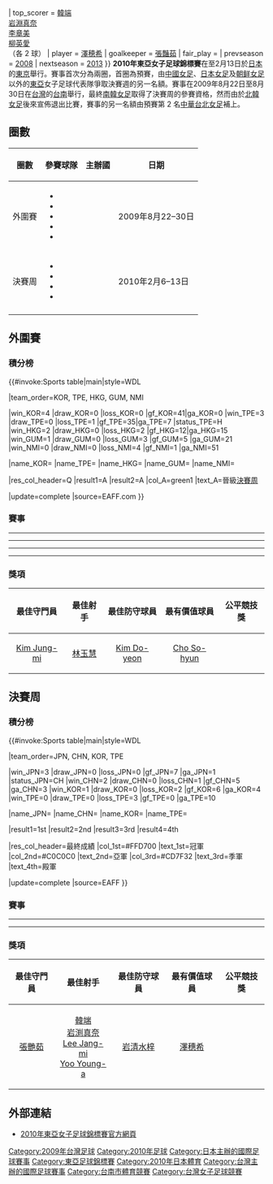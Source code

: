 {{for|男子賽事|2010年東亞足球錦標賽}}
{{Infobox 國際足球賽事賽季
| tourney_name          = 東亞女子足球錦標賽
| year                  = 2010年
| other_titles          = 東アジア女子サッカー選手権2010
| image                 = 
| size                  = 
| caption               = 
| edition               = 3	
| country               = 日本
| city                  = [[東京|東京]]
| defending_champ_other = {{fbw|JPN}}
| dates                 = 2月6日–2月13日
| num_teams             = 4 隊
| sub-confederations    = 1
| venues                = 2
| cities                = 1
| champion_other        = {{fbw|JPN}}
| count                 = 2
| second_other          = {{fbw|CHN}}
| third_other           = {{fbw|KOR}}
| fourth_other          = {{fbw|TPE}}
| matches               = 6
| goals                 = 18
| attendance            = {{#expr: 7459 + 684 + 714 + 3774 + 728 + 3132}}
| top_scorer            = {{flagicon|CHN}} [[韓端|韓端]]<br> {{flagicon|JPN}} [[岩淵真奈|岩淵真奈]]<br> {{flagicon|KOR}} [[李章美|李章美]]<br> {{flagicon|KOR}} [[柳英愛|柳英愛]]<br> （各 2 球）
| player                = {{flagicon|KOR}} [[澤穂希|澤穂希]]
| goalkeeper            = {{flagicon|CHN}} [[張豔茹|張豔茹]]
| fair_play             = {{fbw|CHN}}
| prevseason            = [[2008年東亞女子足球錦標賽|2008]]
| nextseason            = [[2013年女子東亞盃|2013]]
}}
'''2010年東亞女子足球錦標賽'''在至2月13日於[[日本|日本]]的[[東京|東京]]舉行。賽事首次分為兩圈，首圈為預賽，由[[中國國家女子足球隊|中國女足]]、[[日本國家女子足球隊|日本女足]]及[[朝鲜國家女子足球隊|朝鲜女足]]以外的[[東亞|東亞]]女子足球代表隊爭取決賽週的另一名額。賽事在2009年8月22日至8月30日在[[台灣|台灣]]的[[台南|台南]]舉行，最終[[南韓國家女子足球隊|南韓女足]]取得了決賽周的參賽資格，然而由於[[北韓國家女子足球隊|北韓女足]]後來宣佈退出比賽，賽事的另一名額由預賽第 2 名[[中華台北女子足球代表隊|中華台北女足]]補上。

==圈數==
{| class="wikitable"
|-
!圈數
!參賽球隊
!主辦國
!日期
|-
|外圍賽
|
*{{fbw|TPE}}
*{{fbw|GUM}}
*{{fbw|HKG}}
*{{fbw|NMI}}
*{{fbw|KOR}}
|{{TWN}}
|2009年8月22–30日
|-
|決賽周
|
*{{fbw|JPN}}
*{{fbw|CHN}}
*{{fbw|KOR}}
*{{fbw|TPE}}
|{{JPN}}
|2010年2月6–13日
|-
|}

==外圍賽==
===積分榜===
{{#invoke:Sports table|main|style=WDL

|team_order=KOR, TPE, HKG, GUM, NMI

|win_KOR=4 |draw_KOR=0 |loss_KOR=0 |gf_KOR=41|ga_KOR=0
|win_TPE=3 |draw_TPE=0 |loss_TPE=1 |gf_TPE=35|ga_TPE=7 |status_TPE=H
|win_HKG=2 |draw_HKG=0 |loss_HKG=2 |gf_HKG=12|ga_HKG=15
|win_GUM=1 |draw_GUM=0 |loss_GUM=3 |gf_GUM=5 |ga_GUM=21
|win_NMI=0 |draw_NMI=0 |loss_NMI=4 |gf_NMI=1 |ga_NMI=51

|name_KOR={{fbw|KOR}}
|name_TPE={{fbw|TPE}}
|name_HKG={{fbw|HKG}}
|name_GUM={{fbw|GUM}}
|name_NMI={{fbw|NMI}}

|res_col_header=Q
|result1=A |result2=A
|col_A=green1 |text_A=晉級[[#決賽周|決賽周]]

|update=complete
|source=EAFF.com
}}

===賽事===
{{footballbox
|date = 2009年8月22日
|time = 16:30 [[UTC+8|UTC+8]]
|team1 = {{fbw-rt|Guam}}
|score = 5–1
|report = http://www.eaff.com/competitions/eafc2010semi/EWFC2010_ScoreSheet_1.pdf
|team2 = {{fbw|Northern Mariana Islands}}
|goals1 =
|goals2 = 
|stadium = [[台南市|台南市]]，[[台南市立足球場|台南市立足球場]]
|attendance = 1,500
|referee = 
}}

{{footballbox
|date = 2009年8月22日
|time = 19:00 [[UTC+8|UTC+8]]
|team1 = {{fbw-rt|Chinese Taipei}}
|score = 8–1
|report = http://www.eaff.com/competitions/eafc2010semi/EWFC2010_ScoreSheet_2.pdf
|team2 = {{fbw|Hong Kong}}
|goals1 = 
|goals2 = 
|stadium = [[台南市|台南市]]，[[台南市立足球場|台南市立足球場]]
|attendance = 3,000
|referee = 
}}
----
{{footballbox
|date = 2009年8月24日
|time = 16:30 [[UTC+8|UTC+8]]
|team1 = {{fbw-rt|Hong Kong}}
|score = 10–0
|report = http://www.eaff.com/competitions/eafc2010semi/EWFC2010_ScoreSheet_3.pdf
|team2 = {{fbw|Northern Mariana Islands}}
|goals1 = 
|goals2 = 
|stadium = [[台南市|台南市]]，[[台南市立足球場|台南市立足球場]]
|attendance = 300
|referee = 
}}
{{footballbox
|date = 2009年8月24日
|time = 19:00 [[UTC+8|UTC+8]]
|team1 = {{fbw-rt|Guam}}
|score = 0–9
|report = http://www.eaff.com/competitions/eafc2010semi/EWFC2010_ScoreSheet_4.pdf
|team2 = {{fbw|South Korea}}
|goals1 = 
|goals2 = 
|stadium = [[台南市|台南市]]，[[台南市立足球場|台南市立足球場]]
|attendance = 300
|referee = 
}}
----
{{footballbox
|date = 2009年8月26日
|time = 16:30 [[UTC+8|UTC+8]]
|team1 = {{fbw-rt|Chinese Taipei}}
|score = 10–0
|report = http://www.eaff.com/competitions/eafc2010semi/EWFC2010_ScoreSheet_5.pdf
|team2 = {{fbw|Guam}}
|goals1 = 
|goals2 = 
|stadium = [[台南市|台南市]]，[[台南市立足球場|台南市立足球場]]
|attendance = 1,000
|referee = 
}}
{{footballbox
|date = 2009年8月26日
|time = 19:00 [[UTC+8|UTC+8]]
|team1 = {{fbw-rt|South Korea}}
|score = 19–0
|report = http://www.eaff.com/competitions/eafc2010semi/EWFC2010_ScoreSheet_6.pdf
|team2 = {{fbw|Northern Mariana Islands}}
|goals1 = 
|goals2 = 
|stadium = [[台南市|台南市]]，[[台南市立足球場|台南市立足球場]]
|attendance = 500
|referee = 
}}
----
{{footballbox
|date = 2009年8月28日
|time = 16:30 [[UTC+8|UTC+8]]
|team1 = {{fbw-rt|Chinese Taipei}}
|score = 17–0
|report = http://www.eaff.com/competitions/eafc2010semi/EWFC2010_ScoreSheet_7.pdf
|team2 = {{fbw|Northern Mariana Islands}}
|goals1 = 
|goals2 = 
|stadium = [[台南市|台南市]]，[[台南市立足球場|台南市立足球場]]
|attendance = 1,200
|referee = 
}}
{{footballbox
|date = 2009年8月28日
|time = 19:00 [[UTC+8|UTC+8]]
|team1 = {{fbw-rt|South Korea}}
|score = 7–0
|report = http://www.eaff.com/competitions/eafc2010semi/EWFC2010_ScoreSheet_8.pdf
|team2 = {{fbw|Hong Kong}}
|goals1 = 
|goals2 = 
|stadium = [[台南市|台南市]]，[[台南市立足球場|台南市立足球場]]
|attendance = 300
|referee = 
}}
----
{{footballbox
|date = 2009年8月30日
|time = 16:30 [[UTC+8|UTC+8]]
|team1 = {{fbw-rt|Guam}}
|score = 0–1
|report = http://www.eaff.com/competitions/eafc2010semi/EWFC2010_ScoreSheet_9.pdf
|team2 = {{fbw|Hong Kong}}
|goals1 = 
|goals2 = 
|stadium = [[台南市|台南市]]，[[台南市立足球場|台南市立足球場]]
|attendance = 300
|referee = 
}}
{{footballbox
|date = 2009年8月30日
|time = 19:00 [[UTC+8|UTC+8]]
|team1 = {{fbw-rt|Chinese Taipei}}
|score = 0–6
|report = http://www.eaff.com/competitions/eafc2010semi/EWFC2010_ScoreSheet_10.pdf
|team2 = {{fbw|South Korea}}
|goals1 = 
|goals2 = 
|stadium = [[台南市|台南市]]，[[台南市立足球場|台南市立足球場]]
|attendance = 3,000
|referee = 
}}

===獎項===
{| class="wikitable" style="margin: 0 auto;"
|-
!最佳守門員
!最佳射手
!最佳防守球員
!最有價值球員
!公平競技獎
|-
|align=center|{{flagicon|KOR}} [[Kim_Jung-mi_(footballer)|Kim Jung-mi]]
|align=center|{{flagicon|TPE}} [[林玉慧|林玉慧]]
|align=center|{{flagicon|KOR}} [[Kim_Do-yeon_(footballer)|Kim Do-yeon]]
|align=center|{{flagicon|KOR}} [[Cho_So-hyun|Cho So-hyun]]
|align=center|{{fbw|KOR}}
|}

==決賽周==
===積分榜===
{{#invoke:Sports table|main|style=WDL

|team_order=JPN, CHN, KOR, TPE

|win_JPN=3 |draw_JPN=0 |loss_JPN=0 |gf_JPN=7 |ga_JPN=1 |status_JPN=CH
|win_CHN=2 |draw_CHN=0 |loss_CHN=1 |gf_CHN=5 |ga_CHN=3
|win_KOR=1 |draw_KOR=0 |loss_KOR=2 |gf_KOR=6 |ga_KOR=4
|win_TPE=0 |draw_TPE=0 |loss_TPE=3 |gf_TPE=0 |ga_TPE=10

|name_JPN={{fbw|JPN}}
|name_CHN={{fbw|CHN}}
|name_KOR={{fbw|KOR}}
|name_TPE={{fbw|TPE}}

|result1=1st |result2=2nd |result3=3rd |result4=4th

|res_col_header=最終成績
|col_1st=#FFD700 |text_1st=冠軍
|col_2nd=#C0C0C0 |text_2nd=亞軍
|col_3rd=#CD7F32 |text_3rd=季軍
|text_4th=殿軍

|update=complete
|source=EAFF
}}

===賽事===
{{footballbox|date = 2010年2月6日<br />15:30 [[UTC+9|UTC+9]]|team1 = {{fbw|JPN}} |score = 2–0 |team2 = {{fbw|CHN}}
|goals1 = [[宮間綾|宮間綾]] {{goal|19}}<br> [[近賀由香里|近賀由香里]] {{goal|60}} |goals2 =
|stadium = [[東京|東京]]，[[東京體育場|東京體育場]]
|report=http://www.eaff.com/competitions/eafc2010/20100206_W1_JPNvsCHN_E.pdf
|attendance = 7,459
}}
{{footballbox
|date = 2010年2月7日
|time = 16:30 [[UTC+9|UTC+9]]
|team1 = {{fbw|KOR}}
|score = 4–0
|report = http://www.eaff.com/competitions/eafc2010/results/20100207_W2_KORvsTPE_E.pdf
|team2 = {{fbw|TPE}}
|goals1 = 田佳儿 {{goal|27}}<br>李張微 {{goal|28||45}}<br>柳英愛 {{goal|74}}
|goals2 =
|stadium = [[東京|東京]]，[[東京奧林匹克體育場|奧林匹克體育場]]
|attendance = 684
|referee = 
}}
----
{{footballbox|date = 2010年2月10日<br />15:30 [[UTC+9|UTC+9]]|team1 = {{fbw|CHN}} |score = 2–1<br /><small> |team2 = {{fbw|KOR}}|goals1 = [[馬曉旭|馬曉旭]] {{goal|51}}<BR/>[[袁帆|袁帆]] {{goal|62}}|goals2 = [[池笑然|池笑然]] {{goal|84}}|stadium = [[東京體育場|東京體育場]]|attendance = 714 |report=http://www.eaff.com/competitions/eafc2010/results/20100210_W3_CHNvsKOR_E.pdf}}
{{footballbox
|date = 2010年2月11日
|time = 15:15 [[UTC+9|UTC+9]]
|team1 = {{fbw-rt|JPN}}
|score = 3–0
|report = http://www.eaff.com/competitions/eafc2010/results/20100211_W4_JPNvsTPE_E.pdf
|team2 = {{fbw|TPE}}
|goals1 = [[岩淵真奈|岩淵真奈]] {{goal|35||58}}<br>[[高瀨愛實|高瀨愛實]] {{goal|85}}
|goals2 =
|stadium = [[東京|東京]]，[[東京奧林匹克體育場|奧林匹克體育場]]
|attendance = 3,774
|referee = 
}}
----
{{footballbox
|date = 2010年2月13日
|time = 13:00 [[UTC+9|UTC+9]]
|team1 = {{fbw-rt|TPE}}
|score = 0–3
|report = http://www.eaff.com/competitions/eafc2010/results/20100213_W5_TPEvsCHN_E.pdf
|team2 = {{fbw|CHN}}
|goals1 =
|goals2 = [[韓端|韓端]] {{goal|48||62}}<br> [[龐豐月|龐豐月]] {{goal|77}}
|stadium = [[東京|東京]]，[[東京體育場|東京體育場]]
|attendance = 728
|referee = 
}}

{{footballbox
|date = 2010年2月13日
|time = 15:35 [[UTC+9|UTC+9]]
|team1 = {{fbw-rt|JPN}}
|score = 2–1
|report = http://www.eaff.com/competitions/eafc2010/results/20100213_W6_JPNvsKOR_E.pdf
|team2 = {{fbw|KOR}}
|goals1 = [[大野忍|大野忍]] {{goal|6}}<br>[[山口麻美|山口麻美]] {{goal|16}}
|goals2 = 柳英愛 {{goal|75}}
|stadium = [[東京|東京]]，[[東京體育場|東京體育場]]
|attendance = 3,132
|referee = 
}}

===獎項===
{| class="wikitable" style="margin: 0 auto;"
|-
!最佳守門員
!最佳射手
!最佳防守球員
!最有價值球員
!公平競技獎
|-
|align=center|{{flagicon|CHN}} [[張艷茹|張艷茹]]
|align=center|{{flagicon|CHN}} [[韓端|韓端]]<br /> {{flagicon|JPN}} [[岩渕真奈|岩渕真奈]]<br /> {{flagicon|KOR}} [[Lee_Jang-mi|Lee Jang-mi]]<br /> {{flagicon|KOR}} [[Yoo_Young-a|Yoo Young-a]]
|align=center|{{flagicon|JPN}} [[岩清水梓|岩清水梓]]
|align=center|{{flagicon|JPN}} [[澤穗希|澤穗希]]
|align=center|{{fbw|CHN}}
|}

== 外部連結 ==
* [http://www.eaff.com/competitions/eafc2010semi/index.html 2010年東亞女子足球錦標賽官方網頁]{{Wayback|url=http://www.eaff.com/competitions/eafc2010semi/index.html |date=20181020140831 }}

{{東亞足球錦標賽}}
{{國際足球}}

[[Category:2009年台灣足球|Category:2009年台灣足球]]
[[Category:2010年足球|Category:2010年足球]]
[[Category:日本主辦的國際足球賽事|Category:日本主辦的國際足球賽事]]
[[Category:東亞足球錦標賽|Category:東亞足球錦標賽]]
[[Category:2010年日本體育|Category:2010年日本體育]]
[[Category:台灣主辦的國際足球賽事|Category:台灣主辦的國際足球賽事]]
[[Category:台南市體育競賽|Category:台南市體育競賽]]
[[Category:台灣女子足球競賽|Category:台灣女子足球競賽]]